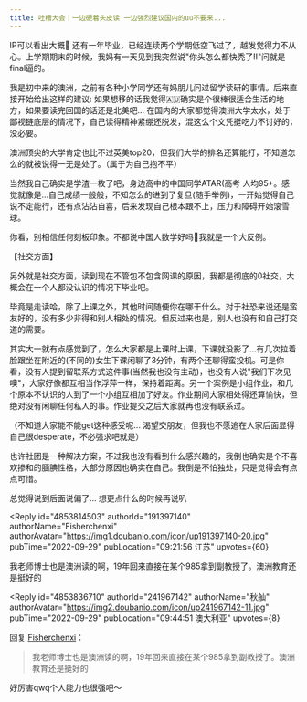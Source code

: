 ```yaml
---
title: 吐槽大会｜一边硬着头皮读 一边强烈建议国内的uu不要来...
---
```



<Forum groupName="真的需要这份文凭吗？" groupUrl="https://www.douban.com/group/fucking_diploma/" archivedAt="2025-05-16T15:03:59.748Z">
  <Post
    id="275845108"
    title="吐槽大会｜一边硬着头皮读 一边强烈建议国内的uu不要来..."
    url="https://www.douban.com/group/topic/275845108/?_spm_id=MjQxOTY3MTQy"
    pubTime="2022-10-11"
    highlightUserId="191397140"
  >
IP可以看出大概🌚
还有一年毕业，已经连续两个学期低空飞过了，越发觉得力不从心。上学期期末的时候，我妈有一天见到我突然说"你头怎么都快秃了!!"问就是final逼的。

我是初中来的澳洲，之前有各种小学同学还有妈朋儿问过留学读研的事情。后来直接开始给出这样的建议:
如果想移的话我觉得🇦🇺确实是个很棒很适合生活的地方，如果要读完回国的话还是北美吧\...
在国内的大家都觉得澳洲大学太水，处于鄙视链底层的情况下，自己读得精神紧绷还脱发，混这么个文凭挺吃力不讨好的，没必要。

澳洲顶尖的大学肯定也比不过英美top20，但我们大学的排名还算能打，不知道怎么的就被说得一无是处了。（属于为自己抱不平）

当然我自己确实是学渣一枚了吧，身边高中的中国同学ATAR(高考
人均95+。感觉就像是\...自己成绩一般般，不知怎么的进到了复旦(随手举例)，一开始觉得自己说不定能行，还有点沾沾自喜，后来发现自己根本跟不上，压力和障碍开始滚雪球。

你看，别相信任何刻板印象。不都说中国人数学好吗🥹我就是一个大反例。

【社交方面】

另外就是社交方面，读到现在不管包不包含网课的原因，我都是彻底的0社交，大概会在一个人都没认识的情况下毕业吧。

毕竟是走读哈，除了上课之外，其他时间随便你在哪干什么。对于社恐来说还是蛮友好的，没有多少非得和别人相处的情况。但反过来也是，别人也没有和自己打交道的需要。

其实大一就有点感觉到了，怎么大家都是上课时上课，下课就没影了\...有几次拉着脸跟坐在附近的(不同的)女生下课闲聊了3分钟，有两个还聊得蛮投机。可是你看，没有人提到留联系方式这件事(当然我也没有主动)，也没有人说"我们下次见噢"，大家好像都互相当作浮萍一样，保持着距离。另一个案例是小组作业，和几个原本不认识的人到了一个小组互相加了好友。作业期间大家相处得还算愉快，但绝对没有闲聊任何私人的事。作业提交之后大家就再也没有联系过。

（不知道大家能不能get这种感受呢\...
渴望交朋友，但我也不愿追在人家后面显得自己很desperate，不必强求吧就是）

也许社团是一种解决方案，不过我也没有看到什么感兴趣的，我倒也确实是个不喜欢掺和的腼腆性格，大部分原因也确实在自己。我倒是不怕独处，只是觉得会有点点可惜。

总觉得说到后面说偏了\... 想更点什么的时候再说叭

<Reply
  id="4853814503"
  authorId="191397140"
  authorName="Fisherchenxi"
  authorAvatar="https://img1.doubanio.com/icon/up191397140-20.jpg"
  pubTime="2022-09-29"
  pubLocation="09:21:56 江苏"
  upvotes={60}
>
我老师博士也是澳洲读的啊，19年回来直接在某个985拿到副教授了。澳洲教育还是挺好的
</Reply>

<Reply
  id="4853836710"
  authorId="241967142"
  authorName="秋舢"
  authorAvatar="https://img2.doubanio.com/icon/up241967142-11.jpg"
  pubTime="2022-09-29"
  pubLocation="09:44:51 澳大利亚"
  upvotes={8}
>
回复 [Fisherchenxi](https://www.douban.com/people/191397140/)：
 > 我老师博士也是澳洲读的啊，19年回来直接在某个985拿到副教授了。澳洲教育还是挺好的

好厉害qwq个人能力也很强吧～
</Reply>
  </Post>
</Forum>

